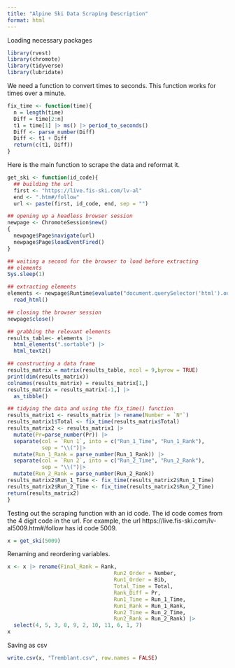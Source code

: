 ```yaml
---
title: "Alpine Ski Data Scraping Description"
format: html
---
```


Loading necessary packages
```r
library(rvest)
library(chromote)
library(tidyverse)
library(lubridate)
```

We need a function to convert times to seconds. This function works for times over a minute.
```r
fix_time <- function(time){
  n = length(time)
  Diff = time[2:n]
  t1 = time[1] |> ms() |> period_to_seconds()
  Diff <- parse_number(Diff)
  Diff <- t1 + Diff
  return(c(t1, Diff))
}

```

Here is the main function to scrape the data and reformat it.
```r
get_ski <- function(id_code){
  ## building the url
  first <- "https://live.fis-ski.com/lv-al"
  end <- ".htm#/follow"
  url <- paste(first, id_code, end, sep = "")

## opening up a headless browser session
newpage <- ChromoteSession$new()
{
  newpage$Page$navigate(url)
  newpage$Page$loadEventFired()
}

## waiting a second for the browser to load before extracting
## elements
Sys.sleep(1)

## extracting elements
elements <- newpage$Runtime$evaluate("document.querySelector('html').outerHTML")$result$value |>
  read_html()

## closing the browser session
newpage$close()

## grabbing the relevant elements
results_table<- elements |>
  html_elements(".sortable") |>
  html_text2()

## constructing a data frame
results_matrix = matrix(results_table, ncol = 9,byrow = TRUE)
print(dim(results_matrix))
colnames(results_matrix) = results_matrix[1,]
results_matrix = results_matrix[-1,] |>
  as_tibble()

## tidying the data and using the fix_time() function
results_matrix1 <- results_matrix |> rename(Number = `N°`)
results_matrix1$Total <- fix_time(results_matrix$Total)
results_matrix2 <- results_matrix1 |>
  mutate(Pr=parse_number(Pr)) |>
  separate(col = `Run 1`, into = c("Run_1_Time", "Run_1_Rank"),
           sep = "\\(")|>
  mutate(Run_1_Rank = parse_number(Run_1_Rank)) |>
  separate(col = `Run 2`, into = c("Run_2_Time", "Run_2_Rank"),
           sep = "\\(")|>
  mutate(Run_2_Rank = parse_number(Run_2_Rank))
results_matrix2$Run_1_Time <- fix_time(results_matrix2$Run_1_Time)
results_matrix2$Run_2_Time <- fix_time(results_matrix2$Run_2_Time)
return(results_matrix2)
}
```

Testing out the scraping function with an id code. The id code comes from the 4 digit code in the url. For example, the url https://live.fis-ski.com/lv-al5009.htm#/follow has id code 5009.
```r
x = get_ski(5009)
```

Renaming and reordering variables.
```r
x <- x |> rename(Final_Rank = Rank,
                                  Run2_Order = Number,
                                  Run1_Order = Bib,
                                  Total_Time = Total,
                                  Rank_Diff = Pr,
                                  Run1_Time = Run_1_Time,
                                  Run1_Rank = Run_1_Rank,
                                  Run2_Time = Run_2_Time,
                                  Run2_Rank = Run_2_Rank) |>
  select(4, 5, 3, 8, 9, 2, 10, 11, 6, 1, 7)
x
```

Saving as csv
```r
write.csv(x, "Tremblant.csv", row.names = FALSE)
```
